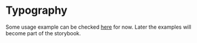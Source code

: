 
<Meta title="Guide/Style/Fonts" />

# Typography

Some usage example can be checked [here](https://docs.google.com/spreadsheets/d/1S-gJUSw_hZyiANiKitxP_XOVgQPAgIa-PBSJNZFWPjE) for now. Later the examples will become part of the storybook.

<Story of={FontsDisplayStories.Default} />

<br />
